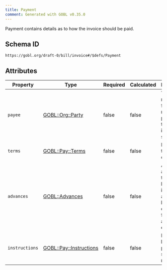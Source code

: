 ```yaml
---
title: Payment
comment: Generated with GOBL v0.35.0
---
```


Payment contains details as to how the invoice should be paid.

## Schema ID

`https://gobl.org/draft-0/bill/invoice#/$defs/Payment`

## Attributes

| Property       | Type                                                 | Required | Calculated | Description                                                                            |
|----------------|------------------------------------------------------|----------|------------|----------------------------------------------------------------------------------------|
| `payee`        | [GOBL::Org::Party](/draft-0/org/party)               | false    | false      | The party responsible for receiving payment of the invoice, if not the supplier.       |
| `terms`        | [GOBL::Pay::Terms](/draft-0/pay/terms)               | false    | false      | Payment terms or conditions.                                                           |
| `advances`     | [GOBL::Advances](/draft-0/advances)                  | false    | false      | Any amounts that have been paid in advance and should be deducted from the amount due. |
| `instructions` | [GOBL::Pay::Instructions](/draft-0/pay/instructions) | false    | false      | Details on how payment should be made.                                                 |

